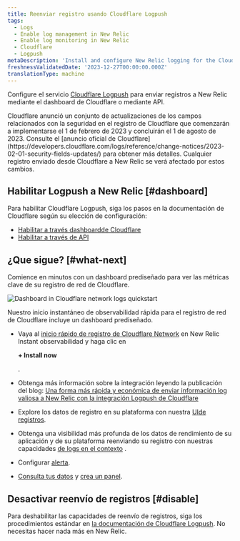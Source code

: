 ```yaml
---
title: Reenviar registro usando Cloudflare Logpush
tags:
  - Logs
  - Enable log management in New Relic
  - Enable log monitoring in New Relic
  - Cloudflare
  - Logpush
metaDescription: 'Install and configure New Relic logging for the Cloudflare Logpush service, so you can use enhanced log management capabilities.'
freshnessValidatedDate: '2023-12-27T00:00:00.000Z'
translationType: machine
---
```



Configure el servicio [Cloudflare Logpush](https://developers.cloudflare.com/logs/get-started/enable-destinations/new-relic/) para enviar registros a New Relic mediante el dashboard de Cloudflare o mediante API.

<Callout variant="important">
  Cloudflare anunció un conjunto de actualizaciones de los campos relacionados con la seguridad en el registro de Cloudflare que comenzarán a implementarse el 1 de febrero de 2023 y concluirán el 1 de agosto de 2023. Consulte el [anuncio oficial de Cloudflare](https://developers.cloudflare.com/logs/reference/change-notices/2023-02-01-security-fields-updates/) para obtener más detalles. Cualquier registro enviado desde Cloudflare a New Relic se verá afectado por estos cambios.
</Callout>

## Habilitar Logpush a New Relic [#dashboard]

Para habilitar Cloudflare Logpush, siga los pasos en la documentación de Cloudflare según su elección de configuración:

* [Habilitar a través dashboardde Cloudflare](https://developers.cloudflare.com/logs/get-started/enable-destinations/new-relic/#manage-via-the-cloudflare-dashboard)
* [Habilitar a través de API](https://developers.cloudflare.com/logs/get-started/enable-destinations/new-relic/#manage-via-api)

## ¿Que sigue? [#what-next]

Comience en minutos con un dashboard prediseñado para ver las métricas clave de su registro de red de Cloudflare.

<img
  title="Dashboard in Cloudflare network logs quickstart"
  alt="Dashboard in Cloudflare network logs quickstart"
  src={logsCloudflareLogsDashboard}
/>

<figcaption>
  Nuestro inicio instantáneo de observabilidad rápida para el registro de red de Cloudflare incluye un dashboard prediseñado.
</figcaption>

* Vaya al [inicio rápido de registro de Cloudflare Network](https://newrelic.com/instant-observability/cloudflare/fc2bb0ac-6622-43c6-8c1f-6a4c26ab5434) en New Relic Instant observabilidad y haga clic en

  <DoNotTranslate>**+ Install now**</DoNotTranslate>

  .

* Obtenga más información sobre la integración leyendo la publicación del blog: [Una forma más rápida y económica de enviar información log valiosa a New Relic con la integración Logpush de Cloudflare](https://newrelic.com/blog/how-to-relic/cloudflare-log-integration)

* Explore los datos de registro en su plataforma con nuestra [UIde registros](/docs/logs/log-management/ui-data/use-logs-ui/).

* Obtenga una visibilidad más profunda de los datos de rendimiento de su aplicación y de su plataforma reenviando su registro con nuestras capacidades [de logs en el contexto](/docs/logs/enable-log-management-new-relic/configure-logs-context/configure-logs-context-apm-agents/) .

* Configurar [alerta](/docs/alerts-applied-intelligence/new-relic-alerts/alert-conditions/create-alert-conditions/).

* [Consulta tus datos](/docs/query-your-data/explore-query-data/get-started/introduction-querying-new-relic-data/) y [crea un panel](/docs/query-your-data/explore-query-data/dashboards/introduction-dashboards/).

## Desactivar reenvío de registros [#disable]

Para deshabilitar las capacidades de reenvío de registros, siga los procedimientos estándar en [la documentación de Cloudflare Logpush](https://developers.cloudflare.com/logs/faq/). No necesitas hacer nada más en New Relic.